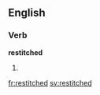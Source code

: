 ==English==

===Verb===
'''restitched'''

# {{present participle of|restitch}}

[[fr:restitched]]
[[sv:restitched]]
